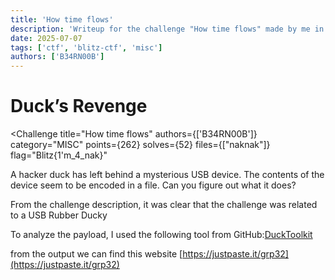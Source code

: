 ```yaml
---
title: 'How time flows'
description: 'Writeup for the challenge "How time flows" made by me in Blitz CTF 2025'
date: 2025-07-07
tags: ['ctf', 'blitz-ctf', 'misc']
authors: ['B34RN00B']
---
```


# Duck’s Revenge


<Challenge
  title="How time flows"
  authors={['B34RN00B']}
  category="MISC"
  points={262}
  solves={52}
  files={["naknak"]}
  flag="Blitz{1'm_4_nak}"
>
 A hacker duck has left behind a mysterious USB device. The contents of the device seem to be encoded in a file. Can you figure out what it does?
</Challenge>

From the challenge description, it was clear that the challenge was related to a USB Rubber Ducky

To analyze the payload, I used the following tool from GitHub:[DuckToolkit](https://github.com/kevthehermit/DuckToolkit)

from the output we can find this website [https://justpaste.it/grp32](https://justpaste.it/grp32)
```
